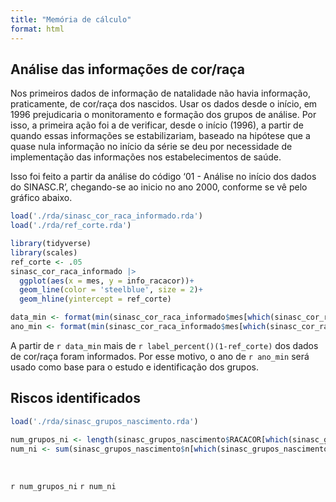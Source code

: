 ```yaml
---
title: "Memória de cálculo"
format: html
---
```


## Análise das informações de cor/raça

Nos primeiros dados de informação de natalidade não havia informação, praticamente, de cor/raça dos nascidos. Usar os dados desde o início, em 1996 prejudicaria o monitoramento e formação dos grupos de análise. Por isso, a primeira ação foi a de verificar, desde o início (1996), a partir de quando essas informações se estabilizariam, baseado na hipótese que a quase nula informação no início da série se deu por necessidade de implementação das informações nos estabelecimentos de saúde.

Isso foi feito a partir da análise do código '01 - Análise no início dos dados do SINASC.R', chegando-se ao inicio no ano 2000, conforme se vê pelo gráfico abaixo.

```r

load('./rda/sinasc_cor_raca_informado.rda')
load('./rda/ref_corte.rda')

library(tidyverse)
library(scales)
ref_corte <- .05
sinasc_cor_raca_informado |> 
  ggplot(aes(x = mes, y = info_racacor))+
  geom_line(color = 'steelblue', size = 2)+
  geom_hline(yintercept = ref_corte)

```
```r
data_min <- format(min(sinasc_cor_raca_informado$mes[which(sinasc_cor_raca_informado$info_racacor < ref_corte)]), "%m/%d/%Y")
ano_min <- format(min(sinasc_cor_raca_informado$mes[which(sinasc_cor_raca_informado$info_racacor < ref_corte)]), "%Y")

```

A partir de `r data_min` mais de `r label_percent()(1-ref_corte)` dos dados de cor/raça foram informados. Por esse motivo, o ano de `r ano_min` será usado como base para o estudo e identificação dos grupos.

## Riscos identificados
```r
load('./rda/sinasc_grupos_nascimento.rda')

num_grupos_ni <- length(sinasc_grupos_nascimento$RACACOR[which(sinasc_grupos_nascimento$RACACOR=='NI')])
num_ni <- sum(sinasc_grupos_nascimento$n[which(sinasc_grupos_nascimento$RACACOR=='NI')])

  
```
`r num_grupos_ni`
`r num_ni`